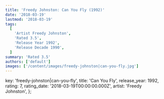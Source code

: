 ```yaml
---
title: 'Freedy Johnston: Can You Fly (1992)'
date: '2018-03-19'
lastmod: '2018-03-19'
tags:
  [
    'Artist Freedy Johnston',
    'Rated 3.5',
    'Release Year 1992',
    'Release Decade 1990',
  ]
summary: 'Rated 3.5'
authors: ['default']
images: ['/content/images/freedy-johnston|can-you-fly.jpg']
---
```


  key: 'freedy-johnston|can-you-fly',
  title: 'Can You Fly',
  release_year: 1992,
  rating: 7,
  rating_date: '2018-03-19T00:00:00.000Z',
  artist: 'Freedy Johnston',
};

<MusicRating data={data} />
